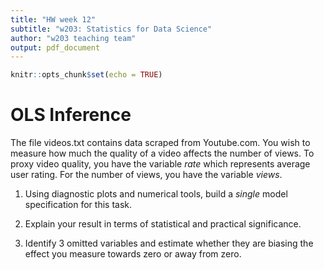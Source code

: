 ```yaml
---
title: "HW week 12"
subtitle: "w203: Statistics for Data Science"
author: "w203 teaching team"
output: pdf_document
---
```


```r
knitr::opts_chunk$set(echo = TRUE)
```

# OLS Inference

The file videos.txt contains data scraped from Youtube.com.  You wish to measure how much the quality of a video affects the number of views.  To proxy video quality, you have the variable *rate* which represents average user rating.  For the number of views, you have the variable *views*.

1. Using diagnostic plots and numerical tools, build a *single* model specification for this task.

2. Explain your result in terms of statistical and practical significance.

3. Identify 3 omitted variables and estimate whether they are biasing the effect you measure towards zero or away from zero.